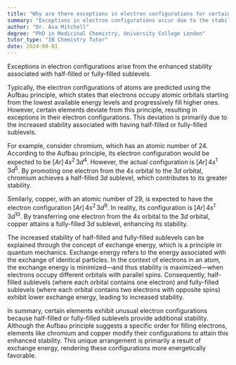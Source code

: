 ```yaml
---
title: "Why are there exceptions in electron configurations for certain elements?"
summary: "Exceptions in electron configurations occur due to the stability achieved by half-filled or fully-filled sublevels."
author: "Dr. Ava Mitchell"
degree: "PhD in Medicinal Chemistry, University College London"
tutor_type: "IB Chemistry Tutor"
date: 2024-08-01
---
```


Exceptions in electron configurations arise from the enhanced stability associated with half-filled or fully-filled sublevels.

Typically, the electron configurations of atoms are predicted using the Aufbau principle, which states that electrons occupy atomic orbitals starting from the lowest available energy levels and progressively fill higher ones. However, certain elements deviate from this principle, resulting in exceptions in their electron configurations. This deviation is primarily due to the increased stability associated with having half-filled or fully-filled sublevels.

For example, consider chromium, which has an atomic number of $24$. According to the Aufbau principle, its electron configuration would be expected to be $[Ar] \, 4s^2 \, 3d^4$. However, the actual configuration is $[Ar] \, 4s^1 \, 3d^5$. By promoting one electron from the $4s$ orbital to the $3d$ orbital, chromium achieves a half-filled $3d$ sublevel, which contributes to its greater stability.

Similarly, copper, with an atomic number of $29$, is expected to have the electron configuration $[Ar] \, 4s^2 \, 3d^9$. In reality, its configuration is $[Ar] \, 4s^1 \, 3d^{10}$. By transferring one electron from the $4s$ orbital to the $3d$ orbital, copper attains a fully-filled $3d$ sublevel, enhancing its stability.

The increased stability of half-filled and fully-filled sublevels can be explained through the concept of exchange energy, which is a principle in quantum mechanics. Exchange energy refers to the energy associated with the exchange of identical particles. In the context of electrons in an atom, the exchange energy is minimized—and thus stability is maximized—when electrons occupy different orbitals with parallel spins. Consequently, half-filled sublevels (where each orbital contains one electron) and fully-filled sublevels (where each orbital contains two electrons with opposite spins) exhibit lower exchange energy, leading to increased stability.

In summary, certain elements exhibit unusual electron configurations because half-filled or fully-filled sublevels provide additional stability. Although the Aufbau principle suggests a specific order for filling electrons, elements like chromium and copper modify their configurations to attain this enhanced stability. This unique arrangement is primarily a result of exchange energy, rendering these configurations more energetically favorable.
    